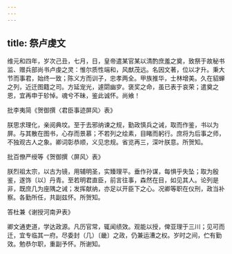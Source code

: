 ```yaml
---
---
---
```

title: 祭卢虔文
---



维元和四年，岁次己丑，七月，日，皇帝遣某官某以清酌庶羞之奠，致祭于故秘书监、赠兵部尚书卢虔之灵：惟尔质性端和，风猷茂远。名因文著，位以才升。秉大节而事君，始终一致；陈义方而训子，忠孝两全。甲族推华，士林增美。久在貂蝉之列，近迁图籍之司。方延宠光，遽閟幽穸。褒奖之命，虽已表于哀荣；遣奠之恩，宜再申于轸悼。魂兮不昧，鉴此诚怀。尚飨！

批李夷简《贺御撰〈君臣事迹屏风〉表》

朕思求理化，亲阅典坟。至于去邪纳谏之规，勤政慎兵之诫，取而作鉴，书以为屏。与其散在图书，心存而景慕；不若列之绘素，目睹而躬行。庶将为后事之师，不独观古人之象。卿词彰恭顺，义见忠规。省览再三，深叶朕意。所贺知。

批百僚严绶等《贺御撰〈屏风〉表》

朕烈祖太宗，以古为镜，用辅明圣，实臻理平。垂作孙谋，每惧乎失坠；取为殷鉴，遂饰〔以〕丹青。至若明君直臣，前言往事，森然在目，如见其人。论列是非，既庶几为座隅之诫；发挥献纳，亦足以开臣下之心。况卿等职在仪刑，政当补察。各勤所任，共副兹怀。所贺知。

答杜兼《谢授河南尹表》

卿文通吏道，学达政源。凡历官常，辄闻绩效。观能以授，俾亚理于三川；见可而迁，宜专临其一府。尽委封（几）〔畿〕之政，仍兼运漕之权。岁时之间，伫有勤效。勉恭尔职，重副予怀。所谢知。